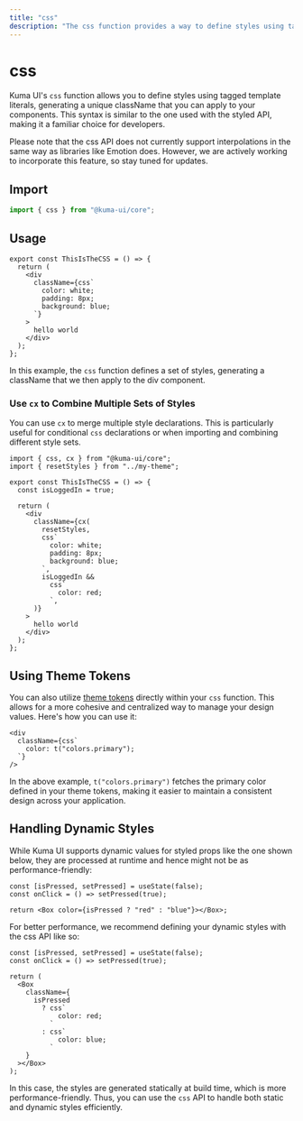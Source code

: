 ```yaml
---
title: "css"
description: "The css function provides a way to define styles using tagged template literals and generates a unique className that you can apply to your components. "
---
```



# css

Kuma UI's `css` function allows you to define styles using tagged template literals, generating a unique className that you can apply to your components. This syntax is similar to the one used with the styled API, making it a familiar choice for developers.

<Callout type="warning">
  Please note that the css API does not currently support interpolations in the
  same way as libraries like Emotion does. However, we are actively working to
  incorporate this feature, so stay tuned for updates.
</Callout>

## Import

```ts copy
import { css } from "@kuma-ui/core";
```

## Usage

<ExampleContainer>
  <ThisIsTheCSS />
</ExampleContainer>

```tsx copy
export const ThisIsTheCSS = () => {
  return (
    <div
      className={css`
        color: white;
        padding: 8px;
        background: blue;
      `}
    >
      hello world
    </div>
  );
};
```

In this example, the `css` function defines a set of styles, generating a className that we then apply to the div component.

### Use `cx` to Combine Multiple Sets of Styles

You can use `cx` to merge multiple style declarations. This is particularly useful for conditional `css` declarations or when importing and combining different style sets.

```tsx copy
import { css, cx } from "@kuma-ui/core";
import { resetStyles } from "../my-theme";

export const ThisIsTheCSS = () => {
  const isLoggedIn = true;

  return (
    <div
      className={cx(
        resetStyles,
        css`
          color: white;
          padding: 8px;
          background: blue;
        `,
        isLoggedIn &&
          css`
            color: red;
          `,
      )}
    >
      hello world
    </div>
  );
};
```

## Using Theme Tokens

You can also utilize [theme tokens](/docs/Theme/ThemeTokens) directly within your `css` function. This allows for a more cohesive and centralized way to manage your design values. Here's how you can use it:

```tsx
<div
  className={css`
    color: t("colors.primary");
  `}
/>
```

In the above example, `t("colors.primary")` fetches the primary color defined in your theme tokens, making it easier to maintain a consistent design across your application.

## Handling Dynamic Styles

While Kuma UI supports dynamic values for styled props like the one shown below, they are processed at runtime and hence might not be as performance-friendly:

```tsx copy
const [isPressed, setPressed] = useState(false);
const onClick = () => setPressed(true);

return <Box color={isPressed ? "red" : "blue"}></Box>;
```

For better performance, we recommend defining your dynamic styles with the css API like so:

```tsx copy
const [isPressed, setPressed] = useState(false);
const onClick = () => setPressed(true);

return (
  <Box
    className={
      isPressed
        ? css`
            color: red;
          `
        : css`
            color: blue;
          `
    }
  ></Box>
);
```

In this case, the styles are generated statically at build time, which is more performance-friendly. Thus, you can use the `css` API to handle both static and dynamic styles efficiently.
